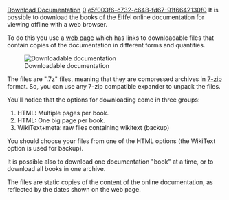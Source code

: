 [[Property:title|Download Documentation]]
[[Property:weight|0]]
[[Property:uuid|e5f003f6-c732-c648-fd67-91f6642130f0]]
It is possible to download the books of the Eiffel online documentation for viewing offline with a web browser. 

To do this you use a [http://docs.eiffel.com/static/ web page] which has links to downloadable files that contain copies of the documentation in different forms and quantities. 


[[Image:static documentation page|Downloadable documentation]]


The files are ".7z" files, meaning that they are compressed archives in [http://www.7-zip.org 7-zip] format. So, you can use any 7-zip compatible expander to unpack the files. 

You'll notice that the options for downloading come in three groups:

# HTML: Multiple pages per book.
# HTML: One big page per book.
# WikiText+meta: raw files containing wikitext (backup)

You should choose your files from one of the HTML options (the WikiText option is used for backup). 

It is possible also to download one documentation "book" at a time, or to download all books in one archive.

The files are static copies of the content of the online documentation, as reflected by the dates shown on the web page.





